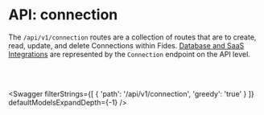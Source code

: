 

# API: connection

The `/api/v1/connection` routes are a collection of routes that are to create, read, update, and delete Connections within Fides. [Database and SaaS Integrations](/docs/dev-docs/configuration/integrations) are represented by the `Connection` endpoint on the API level. 

<br></br>

<Swagger 
    filterStrings={[
        {
            'path': '/api/v1/connection',
            'greedy': 'true'
        }
    ]} 
    defaultModelsExpandDepth={-1}
/>
